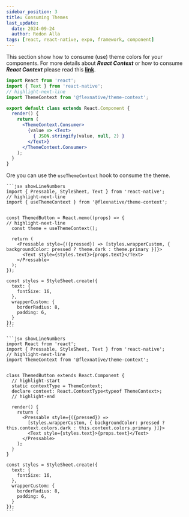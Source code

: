 ```yaml
---
sidebar_position: 3
title: Consuming Themes
last_update:
  date: 2024-09-24
  author: Redon Alla
tags: [react, react-native, expo, framework, component]
---
```




This section show how to consume (use) theme colors for your components.
For more details about ***React Context*** or how to consume ***React Context*** please read  this **[link](https://reactjs.org/docs/context.html)**.

```jsx showLineNumbers
import React from 'react';
import { Text } from 'react-native';
// highlight-next-line
import ThemeContext from '@flexnative/theme-context';

export default class extends React.Component {
  render() {
    return (
      <ThemeContext.Consumer>
        {value => <Text>
          { JSON.stringify(value, null, 2) }
        </Text>}
      </ThemeContext.Consumer>
    );
  }
}
 ```

 Ore you can use the `useThemeContext` hook to consume the theme.

<Tabs>
  <TabItem value="function-component" label="Function Component" default>

    ```jsx showLineNumbers
    import { Pressable, StyleSheet, Text } from 'react-native';
    // highlight-next-line
    import { useThemeContext } from '@flexnative/theme-context';


    const ThemedButton = React.memo((props) => {
    // highlight-next-line
      const theme = useThemeContext();

      return (
        <Pressable style={({pressed}) => [styles.wrapperCustom, { backgroundColor: pressed ? theme.dark : theme.primary }]}>
          <Text style={styles.text}>{props.text}</Text>
        </Pressable>
      );
    });

    const styles = StyleSheet.create({
      text: {
        fontSize: 16,
      },
      wrapperCustom: {
        borderRadius: 8,
        padding: 6,
      }
    });
    ```
  </TabItem>
  <TabItem value="class-component" label="Class Component">

    ```jsx showLineNumbers
    import React from 'react';
    import { Pressable, StyleSheet, Text } from 'react-native';
    // highlight-next-line
    import ThemeContext from '@flexnative/theme-context';


    class ThemedButton extends React.Component {
      // highlight-start
      static contextType = ThemeContext;
      declare context: React.ContextType<typeof ThemeContext>;
      // highlight-end

      render() {
        return (
          <Pressable style={({pressed}) =>
            [styles.wrapperCustom, { backgroundColor: pressed ? this.context.colors.dark : this.context.colors.primary }]}>
            <Text style={styles.text}>{props.text}</Text>
          </Pressable>
        );
      }
    }

    const styles = StyleSheet.create({
      text: {
        fontSize: 16,
      },
      wrapperCustom: {
        borderRadius: 8,
        padding: 6,
      }
    });
    ```

  </TabItem>
</Tabs>